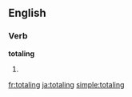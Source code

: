 ==English==

===Verb===
'''totaling'''
# {{present participle of|total}}

[[fr:totaling]]
[[ja:totaling]]
[[simple:totaling]]